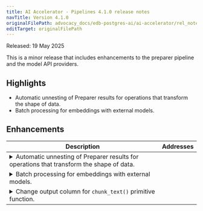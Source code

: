 ```yaml
---
title: AI Accelerator - Pipelines 4.1.0 release notes
navTitle: Version 4.1.0
originalFilePath: advocacy_docs/edb-postgres-ai/ai-accelerator/rel_notes/src/rel_notes_4.1.0.yml
editTarget: originalFilePath
---
```


Released: 19 May 2025

This is a minor release that includes enhancements to the preparer pipeline and the model API providers.

## Highlights

- Automatic unnesting of Preparer results for operations that transform the shape of data.
- Batch processing for embeddings with external models.

## Enhancements

<table class="table w-100"><thead><tr><th>Description</th><th width="10%">Addresses</th></tr></thead><tbody>
<tr><td><details><summary>Automatic unnesting of Preparer results for operations that transform the shape of data.</summary><hr/><p>The preparer pipeline for operations that transform the shape of their input data with an additional dimension now unnest their result collections.
This allows the output of preparers to be consumed much more easily by other preparers or knowledge bases.
Unnested results are returned with a new <code>part_id</code> column to track the new dimension. There is also a new <code>unique_id</code> column to unqiuely identify the combination of the source key and part_id.</p>
</details></td><td></td></tr>
<tr><td><details><summary>Batch processing for embeddings with external models.</summary><hr/><p>The external model providers <code>embeddings</code>, <code>openai_embeddings</code>, and <code>nim_embeddings</code> can now send a batch of inputs in a single request, rather than multiple concurrent requests.
This can improve performance and hardware utilization. The feature is fully configurable and can also be disabled.</p>
</details></td><td></td></tr>
<tr><td><details><summary>Change output column for <code>chunk_text()</code> primitive function.</summary><hr/><p>The enumeration column returned by the <code>chunk_text()</code> primitive function is now <code>part_id</code> instead of <code>chunk_id</code> to match the other Preparer primitives/operations.</p>
</details></td><td></td></tr>
</tbody></table>


